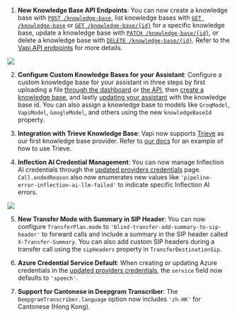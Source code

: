 1. **New Knowledge Base API Endpoints**: You can now create a knowledge base with [`POST /knowledge-base`](https://api.vapi.ai/api#/Knowledge%20Base/KnowledgeBaseController_create), list knowledge bases with [`GET /knowledge-base`](https://api.vapi.ai/api#/Knowledge%20Base/KnowledgeBaseController_findAll) or [`GET /knowledge-base/{id}`](https://api.vapi.ai/api#/Knowledge%20Base/KnowledgeBaseController_findOne) for a specific knowledge base, update a knowledge base with [`PATCH /knowledge-base/{id}`](https://api.vapi.ai/api#/Knowledge%20Base/KnowledgeBaseController_update), or delete a knowledge base with [`DELETE /knowledge-base/{id}`](https://api.vapi.ai/api#/Knowledge%20Base/KnowledgeBaseController_remove). Refer to the [Vapi API endpoints](https://api.vapi.ai/api#/) for more details.

  <Frame caption="Refer to the `Knowledge Base` endpoints for more information: https://api.vapi.ai/api">
    <img src="../static/images/changelog/knowledge-base-endpoints.png" />
  </Frame>


2. **Configure Custom Knowledge Bases for your Assistant**: Configure a custom knowledge base for your assistant in three steps by first uploading a file [through the dashboard](https://dashboard.vapi.ai/files) or  [the API](https://api.vapi.ai/api#/Files/FileController_create), then [create a knowledge base](https://docs.vapi.ai/knowledgebase#step-2-create-a-knowledge-base), and lastly [updating your assistant](https://docs.vapi.ai/knowledgebase#step-3-create-an-assistant) with the knowledge base id. You can also assign a knowledge base to models like `GroqModel`, `VapiModel`, `GoogleModel`, and others using the new `knowledgeBaseId` property.


3. **Integration with Trieve Knowledge Base**: Vapi now supports [Trieve](https://trieve.ai/) as our first knowledge base provider. Refer to [our docs](https://docs.vapi.ai/knowledgebase#step-2-create-a-knowledge-base) for an example of how to use Trieve.


4. **Inflection AI Credential Management**: You can now manage Inflection AI credentials through the [updated providers credentials](https://dashboard.vapi.ai/keys) page. `Call.endedReason` also now enumerates new values like `'pipeline-error-inflection-ai-llm-failed'` to indicate specific Inflection AI errors.

  <Frame caption="Refer to the `Knowledge Base` endpoints for more information: https://api.vapi.ai/api">
    <img src="../static/images/changelog/inflection-ai.png" />
  </Frame>


5. **New Transfer Mode with Summary in SIP Header**: You can now configure `TransferPlan.mode` to `'blind-transfer-add-summary-to-sip-header'` to forward calls and include a summary in the SIP header called `X-Transfer-Summary`. You can also add custom SIP headers during a transfer call using the `sipHeaders` property in `TransferDestinationSip`. 


6. **Azure Credential Service Default**: When creating or updating Azure credentials in the [updated providers credentials](https://dashboard.vapi.ai/keys), the `service` field now defaults to `'speech'`.


7. **Support for Cantonese in Deepgram Transcriber**: The `DeepgramTranscriber.language` option now includes `'zh-HK'` for Cantonese (Hong Kong).